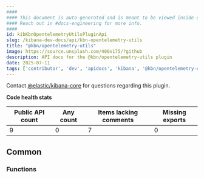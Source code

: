 ```yaml
---
####
#### This document is auto-generated and is meant to be viewed inside our experimental, new docs system.
#### Reach out in #docs-engineering for more info.
####
id: kibKbnOpentelemetryUtilsPluginApi
slug: /kibana-dev-docs/api/kbn-opentelemetry-utils
title: "@kbn/opentelemetry-utils"
image: https://source.unsplash.com/400x175/?github
description: API docs for the @kbn/opentelemetry-utils plugin
date: 2025-07-11
tags: ['contributor', 'dev', 'apidocs', 'kibana', '@kbn/opentelemetry-utils']
---
```




Contact [@elastic/kibana-core](https://github.com/orgs/elastic/teams/kibana-core) for questions regarding this plugin.

**Code health stats**

| Public API count  | Any count | Items lacking comments | Missing exports |
|-------------------|-----------|------------------------|-----------------|
| 9 | 0 | 7 | 0 |

## Common

### Functions
<DocDefinitionList data={kbnOpentelemetryUtilsObj.common.functions}/>

